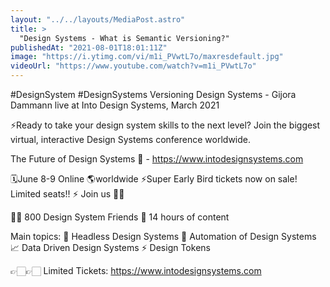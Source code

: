 ```yaml
---
layout: "../../layouts/MediaPost.astro"
title: >
  "Design Systems - What is Semantic Versioning?"
publishedAt: "2021-08-01T18:01:11Z"
image: "https://i.ytimg.com/vi/m1i_PVwtL7o/maxresdefault.jpg"
videoUrl: "https://www.youtube.com/watch?v=m1i_PVwtL7o"
---
```


#DesignSystem #DesignSystems
Versioning Design Systems - Gijora Dammann live at Into Design Systems, March 2021

⚡️Ready to take your design system skills to the next level?
Join the biggest virtual, interactive Design Systems conference worldwide.

The Future of Design Systems 🚀 - https://www.intodesignsystems.com

🗓️June 8-9 Online 🌎worldwide
⚡️Super Early Bird tickets now on sale! Limited seats!! ⚡️
Join us 🙌🏻

👋🏻 800 Design System Friends
🎨 14 hours of content

Main topics:
🎨 Headless Design Systems
🤖 Automation of Design Systems
📈 Data Driven Design Systems
⚡️ Design Tokens

👉🏻👉🏻 Limited Tickets: https://www.intodesignsystems.com
